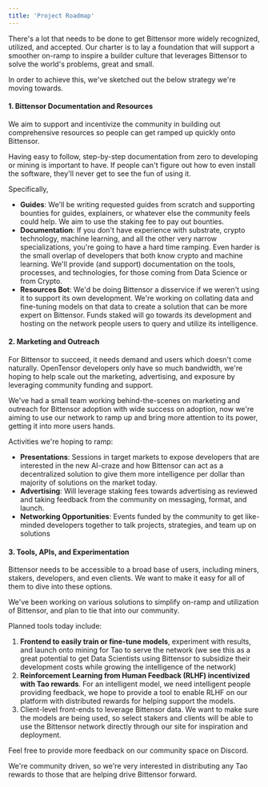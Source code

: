 ```yaml
---
title: 'Project Roadmap'
---
```


There's a lot that needs to be done to get Bittensor more widely recognized, utilized, and accepted. Our charter is to lay a foundation that will support a smoother on-ramp to inspire a builder culture that leverages Bittensor to solve the world's problems, great and small.

In order to achieve this, we've sketched out the below strategy we're moving towards.

#### 1. Bittensor Documentation and Resources

We aim to support and incentivize the community in building out comprehensive resources so people can get ramped up quickly onto Bittensor.

Having easy to follow, step-by-step documentation from zero to developing or mining is important to have. If people can't figure out how to even install the software, they'll never get to see the fun of using it.

Specifically,

* **Guides**: We'll be writing requested guides from scratch and supporting bounties for guides, explainers, or whatever else the community feels could help. We aim to use the staking fee to pay out bounties.
* **Documentation**: If you don't have experience with substrate, crypto technology, machine learning, and all the other very narrow specializations, you're going to have a hard time ramping. Even harder is the small overlap of developers that both know crypto and machine learning. We'll provide (and support) documentation on the tools, processes, and technologies, for those coming from Data Science or from Crypto.
* **Resources Bot**: We'd be doing Bittensor a disservice if we weren't using it to support its own development. We're working on collating data and fine-tuning models on that data to create a solution that can be more expert on Bittensor. Funds staked will go towards its development and hosting on the network people users to query and utilize its intelligence.

#### 2. Marketing and Outreach

For Bittensor to succeed, it needs demand and users which doesn't come naturally. OpenTensor developers only have so much bandwidth, we're hoping to help scale out the marketing, advertising, and exposure by leveraging community funding and support.

We've had a small team working behind-the-scenes on marketing and outreach for Bittensor adoption with wide success on adoption, now we're aiming to use our network to ramp up and bring more attention to its power, getting it into more users hands.

Activities we're hoping to ramp:

* **Presentations**: Sessions in target markets to expose developers that are interested in the new AI-craze and how Bittensor can act as a decentralized solution to give them more intelligence per dollar than majority of solutions on the market today.
* **Advertising**: Will leverage staking fees towards advertising as reviewed and taking feedback from the community on messaging, format, and launch.
* **Networking Opportunities**: Events funded by the community to get like-minded developers together to talk projects, strategies, and team up on solutions

#### 3. Tools, APIs, and Experimentation

Bittensor needs to be accessible to a broad base of users, including miners, stakers, developers, and even clients. We want to make it easy for all of them to dive into these options.

We've been working on various solutions to simplify on-ramp and utilization of Bittensor, and plan to tie that into our community.


Planned tools today include:

1. **Frontend to easily train or fine-tune models**, experiment with results, and launch onto mining for Tao to serve the network (we see this as a great potential to get Data Scientists using Bittensor to subsidize their development costs while growing the intelligence of the network)
2. **Reinforcement Learning from Human Feedback (RLHF) incentivized with Tao rewards**. For an intelligent model, we need intelligent people providing feedback, we hope to provide a tool to enable RLHF on our platform with distributed rewards for helping support the models.
3. Client-level front-ends to leverage Bittensor data. We want to make sure the models are being used, so select stakers and clients will be able to use the Bittensor network directly through our site for inspiration and deployment.

Feel free to provide more feedback on our community space on Discord.

We're community driven, so we're very interested in distributing any Tao rewards to those that are helping drive Bittensor forward.
